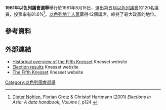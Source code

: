 '''1961年以色列議會選舉'''舉行於1961年8月15日，選出第五屆[[以色列議會|以色列議會]]的120名議員，投票率有81.6%<ref>[[Dieter_Nohlen|Dieter Nohlen]], Florian Grotz & Christof Hartmann (2001) ''Elections in Asia: A data handbook, Volume I'', p124 {{ISBN|0-19-924958-X}}</ref>。[[以色列地工人黨|以色列地工人黨]]贏得42個議席，維持了最大政黨的地位。
==參考資料==
{{reflist}}
==外部連結==
*[https://www.knesset.gov.il/review/ReviewPage.aspx?kns=5&lng=3 Historical overview of the Fifth Knesset] {{Wayback|url=https://www.knesset.gov.il/review/ReviewPage.aspx?kns=5&lng=3 |date=20210411021814 }} Knesset website 
*[https://www.knesset.gov.il/description/eng/eng_mimshal_res5.htm Election results] {{Wayback|url=https://www.knesset.gov.il/description/eng/eng_mimshal_res5.htm |date=20110629185030 }} Knesset website
*[https://www.knesset.gov.il/history/eng/eng_hist5_s.htm The Fifth Knesset] {{Wayback|url=https://www.knesset.gov.il/history/eng/eng_hist5_s.htm |date=20210411021818 }} Knesset website
{{以色列選舉}}
[[Category:以色列國會選舉|Category:以色列國會選舉]]